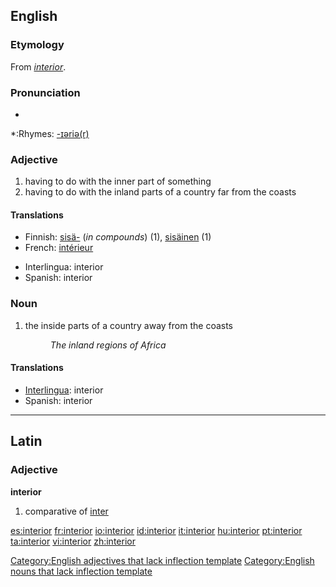 {{wikipedia|dab=interior}}
==English==

===Etymology===
From {{L.}} ''[[#Latin|interior]]''.

===Pronunciation===
*{{audio|en-us-interior.ogg|Audio (US)}}

*:Rhymes: [[Rhymes:English:-ɪəriə(r)|-ɪəriə(r)]]

===Adjective===
{{infl|en|adjective}}[[Category:English adjectives that lack inflection template]]

# having to do with the inner part of something
# having to do with the inland parts of a country far from the coasts

====Translations====
{{top}}
*Finnish: [[sisä-]] (''in compounds'') (1), [[sisäinen]] (1)
*French: [[intérieur]]
{{mid}}
*Interlingua: interior
*Spanish: interior
{{bottom}}

===Noun===
{{infl|en|noun}}[[Category:English nouns that lack inflection template]]

# the inside parts of a country away from the coasts
#:''The inland regions of Africa''

====Translations====
*[[Interlingua]]: interior
*Spanish: interior

----

==Latin==

===Adjective===
'''interior'''

# comparative of [[inter#Latin|inter]]

[[es:interior]]
[[fr:interior]]
[[io:interior]]
[[id:interior]]
[[it:interior]]
[[hu:interior]]
[[pt:interior]]
[[ta:interior]]
[[vi:interior]]
[[zh:interior]]